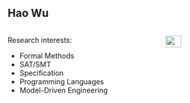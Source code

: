 ## Hao Wu

::: columns
::: {.column width="60%"}

Research interests:

-    Formal Methods 
-    SAT/SMT 
-    Specification 
-   Programming Languages 
-   Model-Driven Engineering


:::

::: {.column width="40%"}

![](https://www.maynoothuniversity.ie/sites/default/files/styles/ratio_2_3/public/assets/images/Hao%20Wu%20Web.jpg){.absolute top="150" left="600" width="40%" }

:::
:::

